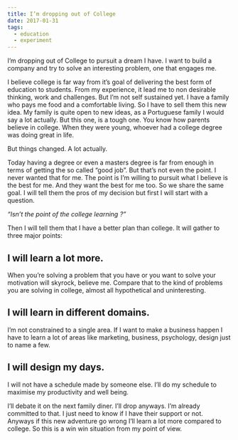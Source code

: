 ```yaml
---
title: I’m dropping out of College
date: 2017-01-31
tags:
  - education
  - experiment
---
```


I’m dropping out of College to pursuit a dream I have. I want to build a company and try to solve an interesting problem, one that engages me.

I believe college is far way from it’s goal of delivering the best form of education to students. From my experience, it lead me to non desirable thinking, work and challenges. But I’m not self sustained yet. I have a family who pays me food and a comfortable living. So I have to sell them this new idea. My family is quite open to new ideas, as a Portuguese family I would say a lot actually. But this one, is a tough one. You know how parents believe in college. When they were young, whoever had a college degree was doing great in life.

But things changed. A lot actually.

Today having a degree or even a masters degree is far from enough in terms of getting the so called “good job”. But that’s not even the point. I never wanted that for me. The point is I’m willing to pursuit what I believe is the best for me. And they want the best for me too. So we share the same goal. I will tell them the pros of my decision but first I will start with a question.

_“Isn’t the point of the college learning ?”_

Then I will tell them that I have a better plan than college. It will gather to three major points:

## I will learn a lot more.

When you’re solving a problem that you have or you want to solve your motivation will skyrock, believe me. Compare that to the kind of problems you are solving in college, almost all hypothetical and uninteresting.

## I will learn in different domains.

I’m not constrained to a single area. If I want to make a business happen I have to learn a lot of areas like marketing, business, psychology, design just to name a few.

## I will design my days.

I will not have a schedule made by someone else. I’ll do my schedule to maximise my productivity and well being.

I’ll debate it on the next family diner. I’ll drop anyways. I’m already committed to that. I just need to know if I have their support or not. Anyways if this new adventure go wrong I’ll learn a lot more compared to college. So this is a win win situation from my point of view.
